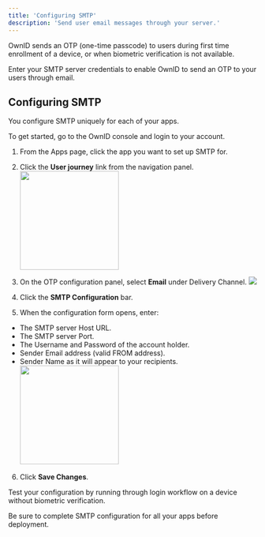 ```yaml
---
title: 'Configuring SMTP'
description: 'Send user email messages through your server.'
---
```


OwnID sends an OTP (one-time passcode) to users during first time enrollment of a device, or when biometric verification is not available.

Enter your SMTP server credentials to enable OwnID to send an OTP to your users through email.

## Configuring SMTP

You configure SMTP uniquely for each of your apps.

To get started, go to the OwnID console and login to your account. 

1. From the Apps page, click the app you want to set up SMTP for.
1. Click the **User journey** link from the navigation panel. <img align="center" width="200" src="/images/oi_user_journey_nav.png"/>

1. On the OTP configuration panel, select **Email** under Delivery Channel. <img src="/images/oi_smtp_cfg_btn.png"/>

1. Click the **SMTP Configuration** bar.

1. When the configuration form opens, enter: 
- The SMTP server Host URL.
- The SMTP server Port.
- The Username and Password of the account holder.
- Sender Email address (valid FROM address).
- Sender Name as it will appear to your recipients.<img width="200" src="/images/oi_smtp_form.png"/>

6. Click **Save Changes**.

Test your configuration by running through login workflow on a device without biometric verification.

Be sure to complete SMTP configuration for all your apps before deployment. 



